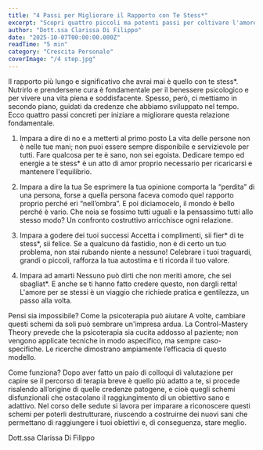 ```yaml
---
title: "4 Passi per Migliorare il Rapporto con Te Stess*"
excerpt: "Scopri quattro piccoli ma potenti passi per coltivare l'amore e il rispetto per te stessi, il rapporto più importante della tua vita, con spunti dalla Control-Mastery Theory."
author: "Dott.ssa Clarissa Di Filippo"
date: "2025-10-07T00:00:00.000Z"
readTime: "5 min"
category: "Crescita Personale"
coverImage: "/4 step.jpg"
---
```


Il rapporto più lungo e significativo che avrai mai è quello con te stess*. Nutrirlo e prendersene cura è fondamentale per il benessere psicologico e per vivere una vita piena e soddisfacente. Spesso, però, ci mettiamo in secondo piano, guidati da credenze che abbiamo sviluppato nel tempo. Ecco quattro passi concreti per iniziare a migliorare questa relazione fondamentale.

1. Impara a dire di no e a metterti al primo posto
La vita delle persone non è nelle tue mani; non puoi essere sempre disponibile e servizievole per tutti. Fare qualcosa per te è sano, non sei egoista. Dedicare tempo ed energie a te stess* è un atto di amor proprio necessario per ricaricarsi e mantenere l'equilibrio.

2. Impara a dire la tua
Se esprimere la tua opinione comporta la “perdita” di una persona, forse a quella persona faceva comodo quel rapporto proprio perché eri “nell’ombra”. E poi diciamocelo, il mondo è bello perché è vario. Che noia se fossimo tutti uguali e la pensassimo tutti allo stesso modo? Un confronto costruttivo arricchisce ogni relazione.

3. Impara a godere dei tuoi successi
Accetta i complimenti, sii fier* di te stess*, sii felice. Se a qualcuno dà fastidio, non è di certo un tuo problema, non stai rubando niente a nessuno! Celebrare i tuoi traguardi, grandi o piccoli, rafforza la tua autostima e ti ricorda il tuo valore.

4. Impara ad amarti
Nessuno può dirti che non meriti amore, che sei sbagliat*. E anche se ti hanno fatto credere questo, non dargli retta! L'amore per se stessi è un viaggio che richiede pratica e gentilezza, un passo alla volta.

Pensi sia impossibile? Come la psicoterapia può aiutare
A volte, cambiare questi schemi da soli può sembrare un'impresa ardua. La Control-Mastery Theory prevede che la psicoterapia sia cucita addosso al paziente; non vengono applicate tecniche in modo aspecifico, ma sempre caso-specifiche. Le ricerche dimostrano ampiamente l’efficacia di questo modello.

Come funziona? Dopo aver fatto un paio di colloqui di valutazione per capire se il percorso di terapia breve è quello più adatto a te, si procede risalendo all’origine di quelle credenze patogene, e cioè quegli schemi disfunzionali che ostacolano il raggiungimento di un obiettivo sano e adattivo. Nel corso delle sedute si lavora per imparare a riconoscere questi schemi per poterli destrutturare, riuscendo a costruirne dei nuovi sani che permettano di raggiungere i tuoi obiettivi e, di conseguenza, stare meglio.

Dott.ssa Clarissa Di Filippo
